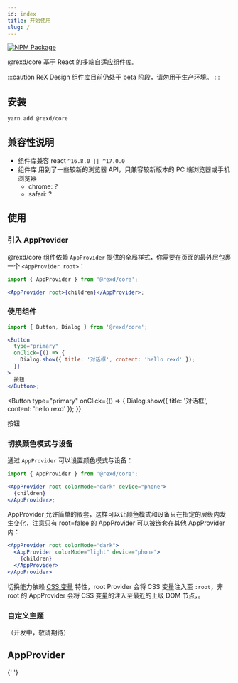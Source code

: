 ```yaml
---
id: index
title: 开始使用
slug: /
---
```



[![NPM Package](https://img.shields.io/npm/v/@rexd/core.svg?style=flat-square)](https://www.npmjs.org/package/@rexd/core)

@rexd/core 基于 React 的多端自适应组件库。

:::caution
ReX Design 组件库目前仍处于 beta 阶段，请勿用于生产环境。
:::

## 安装

`yarn add @rexd/core`

## 兼容性说明

- 组件库兼容 react `^16.8.0 || ^17.0.0`
- 组件库 用到了一些较新的浏览器 API，只兼容较新版本的 PC 端浏览器或手机浏览器
  - chrome: ?
  - safari: ?

## 使用

### 引入 AppProvider

@rexd/core 组件依赖 `AppProvider` 提供的全局样式，你需要在页面的最外层包裹一个 `<AppProvider root>`：

```jsx
import { AppProvider } from '@rexd/core';

<AppProvider root>{children}</AppProvider>;
```

### 使用组件

```jsx
import { Button, Dialog } from '@rexd/core';

<Button
  type="primary"
  onClick={() => {
    Dialog.show({ title: '对话框', content: 'hello rexd' });
  }}
>
  按钮
</Button>;
```

<Button
  type="primary"
  onClick={() => {
    Dialog.show({ title: '对话框', content: 'hello rexd' });
  }}
>
  按钮
</Button>

### 切换颜色模式与设备

通过 `AppProvider` 可以设置颜色模式与设备：

```jsx
import { AppProvider } from '@rexd/core';

<AppProvider root colorMode="dark" device="phone">
  {children}
</AppProvider>;
```

AppProvider 允许简单的嵌套，这样可以让颜色模式和设备只在指定的层级内发生变化，注意只有 root=false 的 AppProvider 可以被嵌套在其他 AppProvider 内：

```jsx
<AppProvider root colorMode="dark">
  <AppProvider colorMode="light" device="phone">
    {children}
  </AppProvider>
</AppProvider>
```

切换能力依赖 [CSS 变量](https://developer.mozilla.org/zh-CN/docs/Web/CSS/Using_CSS_custom_properties) 特性，root Provider 会将 CSS 变量注入至 `:root`，非 root 的 AppProvider 会将 CSS 变量的注入至最近的上级 DOM 节点，。

### 自定义主题

（开发中，敬请期待）

## AppProvider

<PropsTable component={AppProvider} />{' '}
